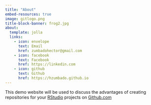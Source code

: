 ```yaml
---
title: "About"
embed-resources: true
image: gitlogo.png
title-block-banner: frog2.jpg
about:
  template: jolla
  links:
    - icon: envelope
      text: Email
      href: zumbadohector@gmail.com
    - icon: facebook
      text: Facebook
      href: https://linkedin.com
    - icon: github
      text: Github
      href: https://hzumbado.github.io
---
```


This demo website will be used to discuss the advantages of creating repositories for your [RStudio](https://posit.co/) projects on [Github.com](https://github.com)
